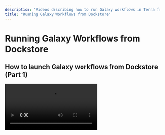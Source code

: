 ```yaml
---
description: "Videos describing how to run Galaxy workflows in Terra from Dockstore"
title: "Running Galaxy Workflows from Dockstore"
---
```


# Running Galaxy Workflows from Dockstore

## How to launch Galaxy workflows from Dockstore (Part 1)

<Video src="https://www.youtube.com/embed/U8rQiwLceZg" />

## How to launch Galaxy workflows from Dockstore (Part 2)

<Video src="https://www.youtube.com/embed/aYShFs9tZ6s" />
